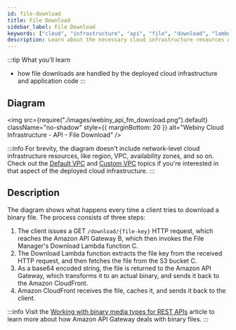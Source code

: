 ```yaml
---
id: file-download
title: File Download
sidebar_label: File Download
keywords: ["cloud", "infrastructure", "api", "file", "download", "lambda", "database", "s3", "storage", "diagram"]
description: Learn about the necessary cloud infrastructure resources on which the API project application relies on.
---
```


:::tip What you’ll learn
- how file downloads are handled by the deployed cloud infrastructure and application code
:::

## Diagram

<!-- vale off -->

<img
  src={require("./images/webiny_api_fm_download.png").default}
  className="no-shadow"
  style={{ marginBottom: 20 }}
  alt="Webiny Cloud Infrastructure - API - File Download"
/>

<!-- vale on -->

:::info
For brevity, the diagram doesn't include network-level cloud infrastructure resources, like region, VPC, availability zones, and so on. Check out the [Default VPC](/docs/key-topics/cloud-infrastructure/api/overview-vpc-default) and [Custom VPC](/docs/key-topics/cloud-infrastructure/api/overview-vpc-custom) topics if you're interested in that aspect of the deployed cloud infrastructure.
:::

## Description

The diagram shows what happens every time a client tries to download a binary file. The process consists of three steps:

1. The client issues a GET `/download/{file-key}` HTTP request, which reaches the Amazon API Gateway <diagram-letter>B</diagram-letter>, which then invokes the File Manager's Download Lambda function <diagram-letter>C</diagram-letter>.
2. The Download Lambda function extracts the file key from the received HTTP request, and then fetches the file from the S3 bucket <diagram-letter>C</diagram-letter>.
3. As a base64 encoded string, the file is returned to the Amazon API Gateway, which transforms it to an actual binary, and sends it back to the Amazon CloudFront.
4. Amazon CloudFront receives the file, caches it, and sends it back to the client.

:::info
Visit the [Working with binary media types for REST APIs](https://docs.aws.amazon.com/apigateway/latest/developerguide/api-gateway-payload-encodings.html) article to learn more about how Amazon API Gateway deals with binary files.
:::
